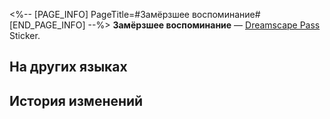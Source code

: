 <%-- [PAGE_INFO]
PageTitle=#Замёрзшее воспоминание#
[END_PAGE_INFO] --%>
{{Предмет Инфобокс
|id          = 223355
|Изображение = Dreamscape Pass Sticker Замёрзшее воспоминание.png
|Тип         = Dreamscape Pass Sticker
|Тип2        = Чьё-то прошлое Stickers
|Инвентарь   = 
|Редкость    = 4
|Эффект      = 
|Описание    = Пронумерованные наклейки, используемые для украшения дневника сновидений. Бывают самыми разными.
|Источник1   = [[Открыто по умолчанию]]
}}
{{Описание|Даже если вы на него наступите, ваша обувь не промокнет.}}
'''Замёрзшее воспоминание''' — [[Dreamscape Pass]] Sticker.

==На других языках==
{{На других языках
|en   = Frozen Memory
|zhs  = 凝固的记忆
|zht  = 凝固的記憶
|ja   = 凝固した記憶
|ko   = 응결된 기억
|es   = Recuerdo congelado
|fr   = Mémoire gelée
|ru   = Замёрзшее воспоминание
|th   = ความทรงจำที่แข็งตัว
|vi   = Ký Ức Đóng Băng
|de   = Gefrorene Erinnerung
|id   = Ingatan yang Membeku
|pt   = Memória Congelada
}}

==История изменений==
{{История изменений|3.5}}